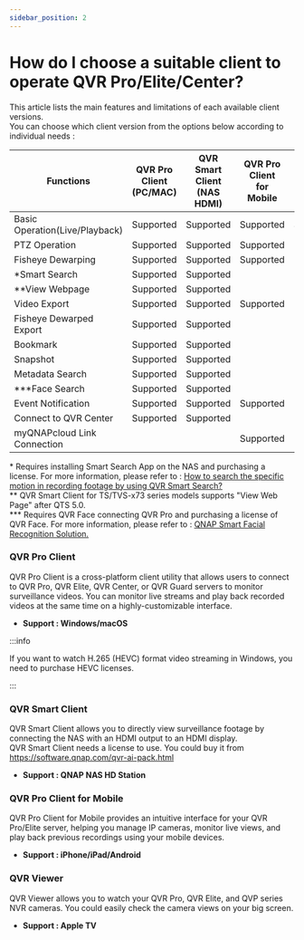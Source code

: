 ```yaml
---
sidebar_position: 2
---
```



# How do I choose a suitable client to operate QVR Pro/Elite/Center?

This article lists the main features and limitations of each available client versions.<br/>
You can choose which client version from the options below according to individual needs :

| Functions                      |                        QVR Pro Client <br/>(PC/MAC)                        |                      QVR Smart Client <br/>(NAS HDMI)                      |                       QVR Pro Client<br/> for Mobile                       |                                 QVR Viewer                                 |
| ------------------------------ | :------------------------------------------------------------------------: | :------------------------------------------------------------------------: | :------------------------------------------------------------------------: | :------------------------------------------------------------------------: |
| Basic Operation(Live/Playback) | <FontAwesomeIcon icon={faCheckSquare} color="green" size="lg" /> Supported | <FontAwesomeIcon icon={faCheckSquare} color="green" size="lg" /> Supported | <FontAwesomeIcon icon={faCheckSquare} color="green" size="lg" /> Supported | <FontAwesomeIcon icon={faCheckSquare} color="green" size="lg" /> Supported |
| PTZ Operation                  | <FontAwesomeIcon icon={faCheckSquare} color="green" size="lg" /> Supported | <FontAwesomeIcon icon={faCheckSquare} color="green" size="lg" /> Supported | <FontAwesomeIcon icon={faCheckSquare} color="green" size="lg" /> Supported |                                                                            |
| Fisheye Dewarping              | <FontAwesomeIcon icon={faCheckSquare} color="green" size="lg" /> Supported | <FontAwesomeIcon icon={faCheckSquare} color="green" size="lg" /> Supported | <FontAwesomeIcon icon={faCheckSquare} color="green" size="lg" /> Supported |                                                                            |
| \*Smart Search                 | <FontAwesomeIcon icon={faCheckSquare} color="green" size="lg" /> Supported | <FontAwesomeIcon icon={faCheckSquare} color="green" size="lg" /> Supported |                                                                            |                                                                            |
| \*\*View Webpage               | <FontAwesomeIcon icon={faCheckSquare} color="green" size="lg" /> Supported | <FontAwesomeIcon icon={faCheckSquare} color="green" size="lg" /> Supported |                                                                            |                                                                            |
| Video Export                   | <FontAwesomeIcon icon={faCheckSquare} color="green" size="lg" /> Supported | <FontAwesomeIcon icon={faCheckSquare} color="green" size="lg" /> Supported | <FontAwesomeIcon icon={faCheckSquare} color="green" size="lg" /> Supported |                                                                            |
| Fisheye Dewarped Export        | <FontAwesomeIcon icon={faCheckSquare} color="green" size="lg" /> Supported | <FontAwesomeIcon icon={faCheckSquare} color="green" size="lg" /> Supported |                                                                            |                                                                            |
| Bookmark                       | <FontAwesomeIcon icon={faCheckSquare} color="green" size="lg" /> Supported | <FontAwesomeIcon icon={faCheckSquare} color="green" size="lg" /> Supported |                                                                            |                                                                            |
| Snapshot                       | <FontAwesomeIcon icon={faCheckSquare} color="green" size="lg" /> Supported | <FontAwesomeIcon icon={faCheckSquare} color="green" size="lg" /> Supported |                                                                            |                                                                            |
| Metadata Search                | <FontAwesomeIcon icon={faCheckSquare} color="green" size="lg" /> Supported | <FontAwesomeIcon icon={faCheckSquare} color="green" size="lg" /> Supported |                                                                            |                                                                            |
| \*\*\*Face Search              | <FontAwesomeIcon icon={faCheckSquare} color="green" size="lg" /> Supported | <FontAwesomeIcon icon={faCheckSquare} color="green" size="lg" /> Supported |                                                                            |                                                                            |
| Event Notification             | <FontAwesomeIcon icon={faCheckSquare} color="green" size="lg" /> Supported | <FontAwesomeIcon icon={faCheckSquare} color="green" size="lg" /> Supported | <FontAwesomeIcon icon={faCheckSquare} color="green" size="lg" /> Supported |                                                                            |
| Connect to QVR Center          | <FontAwesomeIcon icon={faCheckSquare} color="green" size="lg" /> Supported | <FontAwesomeIcon icon={faCheckSquare} color="green" size="lg" /> Supported |                                                                            |                                                                            |
| myQNAPcloud Link Connection    |                                                                            |                                                                            | <FontAwesomeIcon icon={faCheckSquare} color="green" size="lg" /> Supported |                                                                            |

\* Requires installing Smart Search App on the NAS and purchasing a license. For more information, please refer to : [How to search the specific motion in recording footage by using QVR Smart Search?](https://www.qnap.com/en/how-to/tutorial/article/how-to-search-the-specific-motion-in-recording-footage-by-using-qvr-smart-search)<br/>
\*\* QVR Smart Client for TS/TVS-x73 series models supports "View Web Page" after QTS 5.0.<br/>
\*\*\* Requires QVR Face connecting QVR Pro and purchasing a license of QVR Face. For more information, please refer to : [QNAP Smart Facial Recognition Solution.](https://www.qnap.com/solution/qvr-face/)

### QVR Pro Client

QVR Pro Client is a cross-platform client utility that allows users to connect to QVR Pro, QVR Elite, QVR Center, or QVR Guard servers to monitor surveillance videos. You can monitor live streams and play back recorded videos at the same time on a highly-customizable interface.

- **Support : Windows/macOS**

:::info

If you want to watch H.265 (HEVC) format video streaming in Windows, you need to purchase HEVC licenses.

:::

### QVR Smart Client

QVR Smart Client allows you to directly view surveillance footage by connecting the NAS with an HDMI output to an HDMI display.<br/>
QVR Smart Client needs a license to use. You could buy it from https://software.qnap.com/qvr-ai-pack.html

- **Support : QNAP NAS HD Station**

### QVR Pro Client for Mobile

QVR Pro Client for Mobile provides an intuitive interface for your QVR Pro/Elite server, helping you manage IP cameras, monitor live views, and play back previous recordings using your mobile devices.

- **Support : iPhone/iPad/Android**

### QVR Viewer

QVR Viewer allows you to watch your QVR Pro, QVR Elite, and QVP series NVR cameras. You could easily check the camera views on your big screen.

- **Support : Apple TV**
